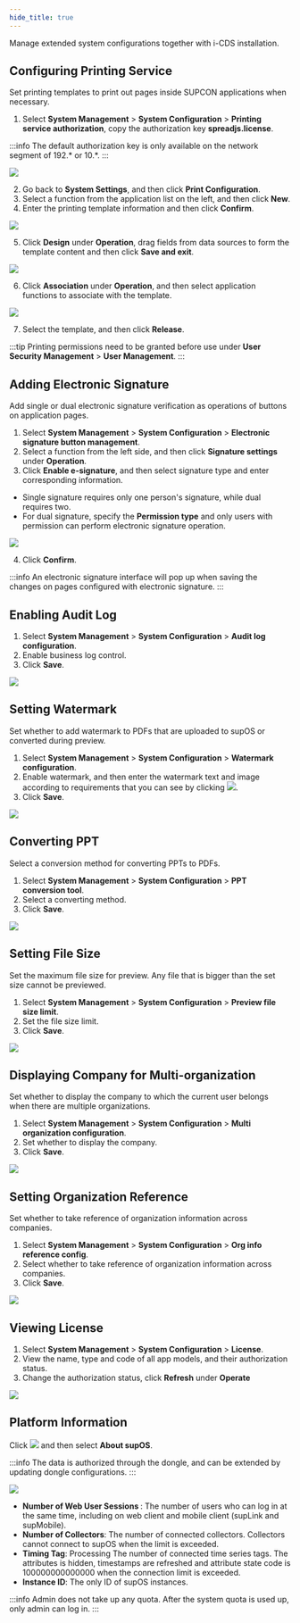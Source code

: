 ```yaml
---
hide_title: true
---
```


Manage extended system configurations together with i-CDS installation. 

## Configuring Printing Service

Set printing templates to print out pages inside SUPCON applications when necessary.

1. Select <strong>System Management</strong> > <strong>System Configuration</strong> > <b>Printing service authorization</b>, copy the authorization key **spreadjs.license**.

:::info
The default authorization key is only available on the network segment of 192.* or 10.*.
:::

<img src="https://wordpressfreezonex.oss-accelerate.aliyuncs.com/4.2/supos/237.png"/>

2. Go back to **System Settings**, and then click <b>Print Configuration</b>.
3. Select a function from the application list on the left, and then click **New**. 
4. Enter the printing template information and then click <b>Confirm</b>. 

<img width={450} src="https://wordpressfreezonex.oss-accelerate.aliyuncs.com/4.2/supos/207.jpg"/>

5. Click **Design** under **Operation**, drag fields from data sources to form the template content and then click **Save and exit**.

<img src="https://wordpressfreezonex.oss-accelerate.aliyuncs.com/4.2/supos/239.png"/>

6. Click **Association** under <b>Operation</b>, and then select application functions to associate with the template.

<img width={450} src="https://wordpressfreezonex.oss-accelerate.aliyuncs.com/4.2/supos/238.png"/>

7. Select the template, and then click **Release**.

:::tip
Printing permissions need to be granted before use under **User Security Management** > **User Management**.
:::

## Adding Electronic Signature

Add single or dual electronic signature verification as operations of buttons on application pages.

1. Select <strong>System Management</strong> > <strong>System Configuration</strong> > <strong>Electronic signature button management</strong>. 
2. Select a function from the left side, and then click <b>Signature settings</b> under <b>Operation</b>. 
3. Click <b>Enable e-signature</b>, and then select signature type and enter corresponding information.
- Single signature requires only one person's signature, while dual requires two.
- For dual signature, specify the <b>Permission type</b> and only users with permission can perform electronic signature operation.

<img width={450} src="https://wordpressfreezonex.oss-accelerate.aliyuncs.com/4.2/supos/240.png" />

4. Click <b>Confirm</b>.

:::info
An electronic signature interface will pop up when saving the changes on pages configured with electronic signature.
:::

## Enabling Audit Log
1. Select <strong>System Management</strong> > <strong>System Configuration</strong> > <b>Audit log configuration</b>.
2. Enable business log control.
3. Click <strong>Save</strong>.

<img width={450} src="https://wordpressfreezonex.oss-accelerate.aliyuncs.com/4.2/supos/241.png" />

## Setting Watermark

Set whether to add watermark to PDFs that are uploaded to supOS or converted during preview.

1. Select <strong>System Management</strong> > <strong>System Configuration</strong> > <strong>Watermark configuration</strong>.
2. Enable watermark, and then enter the watermark text and image according to requirements that you can see by clicking <img src="https://wordpressfreezonex.oss-accelerate.aliyuncs.com/platform/75.png" />.
3. Click <strong>Save</strong>.

<img width={450} src="https://wordpressfreezonex.oss-accelerate.aliyuncs.com/4.2/supos/210.jpg" />

## Converting PPT

Select a conversion method for converting PPTs to PDFs.

1. Select <strong>System Management</strong> > <strong>System Configuration</strong> > <strong>PPT conversion tool</strong>.
2. Select a converting method.
3. Click <strong>Save</strong>.

<img width={450} src="https://wordpressfreezonex.oss-accelerate.aliyuncs.com/4.2/supos/242.png" />

## Setting File Size

Set the maximum file size for preview. Any file that is bigger than the set size cannot be previewed.

1. Select <strong>System Management</strong> > <strong>System Configuration</strong> > <strong>Preview file size limit</strong>.
2. Set the file size limit.
3. Click <strong>Save</strong>.

<img src="https://wordpressfreezonex.oss-accelerate.aliyuncs.com/4.2/supos/243.png" />

## Displaying Company for Multi-organization

Set whether to display the company to which the current user belongs when there are multiple organizations.

1. Select <strong>System Management</strong> > <strong>System Configuration</strong> > <strong>Multi organization configuration</strong>.
2. Set whether to display the company.
3. Click <strong>Save</strong>.

<img src="https://wordpressfreezonex.oss-accelerate.aliyuncs.com/4.2/supos/244.png" />

## Setting Organization Reference

Set whether to take reference of organization information across companies.

1. Select <strong>System Management</strong> > <strong>System Configuration</strong> > <strong>Org info reference config</strong>.
2. Select whether to take reference of organization information across companies.
3. Click <strong>Save</strong>.

<img src="https://wordpressfreezonex.oss-accelerate.aliyuncs.com/4.2/supos/245.png" />

## Viewing License
1. Select <strong>System Management</strong> > <strong>System Configuration</strong> > <b>License</b>.
2. View the name, type and code of all app models, and their authorization status.
3. Change the authorization status, click <b>Refresh</b> under <b>Operate</b>

<img src="https://wordpressfreezonex.oss-accelerate.aliyuncs.com/4.2/supos/246.png" />

## Platform Information

Click <img src="https://wordpressfreezonex.oss-accelerate.aliyuncs.com/platform/6.png" /> and then select <strong>About supOS</strong>.

:::info
The data is authorized through the dongle, and can be extended by updating dongle configurations.
:::

<img width={450} src="https://wordpressfreezonex.oss-accelerate.aliyuncs.com/platform/14.png"/>

- <strong> Number of Web User Sessions </strong>: The number of users who can log in at the same time, including on web client and mobile client (supLink and supMobile).
- <strong>Number of Collectors</strong>: The number of connected collectors. Collectors cannot connect to supOS when the limit is exceeded.
- <strong>Timing Tag</strong>: Processing The number of connected time series tags. The attributes is hidden, timestamps are refreshed and attribute state code is 100000000000000 when the connection limit is exceeded.
- <strong>Instance ID</strong>: The only ID of supOS instances.

:::info
Admin does not take up any quota. After the system quota is used up, only admin can log in.
:::